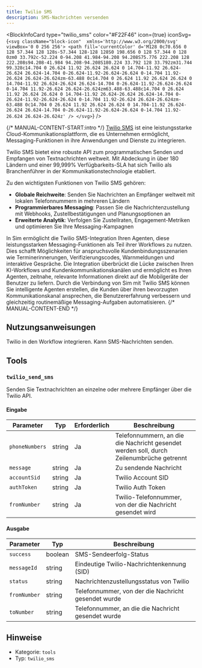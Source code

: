```yaml
---
title: Twilio SMS
description: SMS-Nachrichten versenden
---
```



<BlockInfoCard 
  type="twilio_sms"
  color="#F22F46"
  icon={true}
  iconSvg={`<svg className="block-icon"  xmlns='http://www.w3.org/2000/svg' viewBox='0 0 256 256'>
      <path
        fill='currentColor'
        d='M128 0c70.656 0 128 57.344 128 128s-57.344 128-128 128S0 198.656 0 128 57.344 0 128 0zm0 33.792c-52.224 0-94.208 41.984-94.208 94.208S75.776 222.208 128 222.208s94.208-41.984 94.208-94.208S180.224 33.792 128 33.792zm31.744 99.328c14.704 0 26.624 11.92 26.624 26.624 0 14.704-11.92 26.624-26.624 26.624-14.704 0-26.624-11.92-26.624-26.624 0-14.704 11.92-26.624 26.624-26.624zm-63.488 0c14.704 0 26.624 11.92 26.624 26.624 0 14.704-11.92 26.624-26.624 26.624-14.704 0-26.624-11.92-26.624-26.624 0-14.704 11.92-26.624 26.624-26.624zm63.488-63.488c14.704 0 26.624 11.92 26.624 26.624 0 14.704-11.92 26.624-26.624 26.624-14.704 0-26.624-11.92-26.624-26.624 0-14.704 11.92-26.624 26.624-26.624zm-63.488 0c14.704 0 26.624 11.92 26.624 26.624 0 14.704-11.92 26.624-26.624 26.624-14.704 0-26.624-11.92-26.624-26.624 0-14.704 11.92-26.624 26.624-26.624z'
      />
    </svg>`}
/>

{/* MANUAL-CONTENT-START:intro */}
[Twilio SMS](https://www.twilio.com/en-us/sms) ist eine leistungsstarke Cloud-Kommunikationsplattform, die es Unternehmen ermöglicht, Messaging-Funktionen in ihre Anwendungen und Dienste zu integrieren.

Twilio SMS bietet eine robuste API zum programmatischen Senden und Empfangen von Textnachrichten weltweit. Mit Abdeckung in über 180 Ländern und einer 99,999% Verfügbarkeits-SLA hat sich Twilio als Branchenführer in der Kommunikationstechnologie etabliert.

Zu den wichtigsten Funktionen von Twilio SMS gehören:

- **Globale Reichweite**: Senden Sie Nachrichten an Empfänger weltweit mit lokalen Telefonnummern in mehreren Ländern
- **Programmierbares Messaging**: Passen Sie die Nachrichtenzustellung mit Webhooks, Zustellbestätigungen und Planungsoptionen an
- **Erweiterte Analytik**: Verfolgen Sie Zustellraten, Engagement-Metriken und optimieren Sie Ihre Messaging-Kampagnen

In Sim ermöglicht die Twilio SMS-Integration Ihren Agenten, diese leistungsstarken Messaging-Funktionen als Teil ihrer Workflows zu nutzen. Dies schafft Möglichkeiten für anspruchsvolle Kundenbindungsszenarien wie Terminerinnerungen, Verifizierungscodes, Warnmeldungen und interaktive Gespräche. Die Integration überbrückt die Lücke zwischen Ihren KI-Workflows und Kundenkommunikationskanälen und ermöglicht es Ihren Agenten, zeitnahe, relevante Informationen direkt auf die Mobilgeräte der Benutzer zu liefern. Durch die Verbindung von Sim mit Twilio SMS können Sie intelligente Agenten erstellen, die Kunden über ihren bevorzugten Kommunikationskanal ansprechen, die Benutzererfahrung verbessern und gleichzeitig routinemäßige Messaging-Aufgaben automatisieren.
{/* MANUAL-CONTENT-END */}

## Nutzungsanweisungen

Twilio in den Workflow integrieren. Kann SMS-Nachrichten senden.

## Tools

### `twilio_send_sms`

Senden Sie Textnachrichten an einzelne oder mehrere Empfänger über die Twilio API.

#### Eingabe

| Parameter | Typ | Erforderlich | Beschreibung |
| --------- | ---- | -------- | ----------- |
| `phoneNumbers` | string | Ja | Telefonnummern, an die die Nachricht gesendet werden soll, durch Zeilenumbrüche getrennt |
| `message` | string | Ja | Zu sendende Nachricht |
| `accountSid` | string | Ja | Twilio Account SID |
| `authToken` | string | Ja | Twilio Auth Token |
| `fromNumber` | string | Ja | Twilio-Telefonnummer, von der die Nachricht gesendet wird |

#### Ausgabe

| Parameter | Typ | Beschreibung |
| --------- | ---- | ----------- |
| `success` | boolean | SMS-Sendeerfolg-Status |
| `messageId` | string | Eindeutige Twilio-Nachrichtenkennung \(SID\) |
| `status` | string | Nachrichtenzustellungsstatus von Twilio |
| `fromNumber` | string | Telefonnummer, von der die Nachricht gesendet wurde |
| `toNumber` | string | Telefonnummer, an die die Nachricht gesendet wurde |

## Hinweise

- Kategorie: `tools`
- Typ: `twilio_sms`
